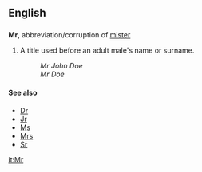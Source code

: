 ==English==
==={{abbreviation}}===
'''Mr''', abbreviation/corruption of [[mister]]
# A title used before an adult male's name or surname.
#:''Mr John Doe''
#:''Mr Doe''

====See also====
*[[Dr]]
*[[Jr]]
*[[Ms]]
*[[Mrs]]
*[[Sr]]

[[it:Mr]]